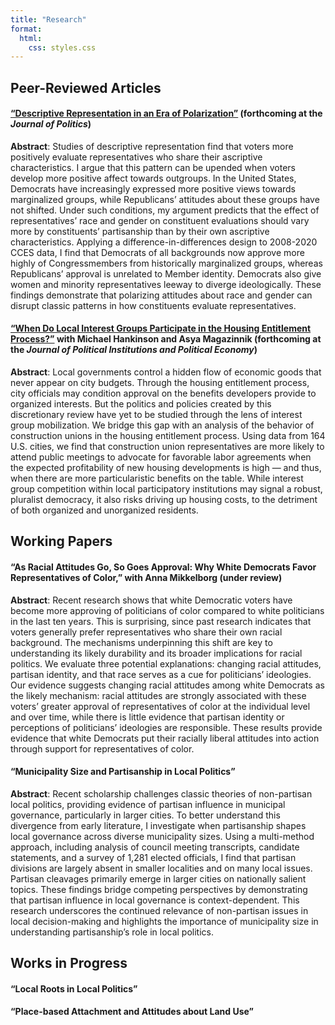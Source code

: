 ```yaml
---
title: "Research"
format:
  html:
    css: styles.css
---
```


## Peer-Reviewed Articles

#### ["Descriptive Representation in an Era of Polarization"](https://osf.io/bjhz2/) (forthcoming at the *Journal of Politics*)

**Abstract**: Studies of descriptive representation find that voters more positively evaluate representatives who share their ascriptive characteristics. I argue that this pattern can be upended when voters develop more positive affect towards outgroups. In the United States, Democrats have increasingly expressed more positive views towards marginalized groups, while Republicans' attitudes about these groups have not shifted. Under such conditions, my argument predicts that the effect of representatives' race and gender on constituent evaluations should vary more by constituents' partisanship than by their own ascriptive characteristics. Applying a difference-in-differences design to 2008-2020 CCES data, I find that Democrats of all backgrounds now approve more highly of Congressmembers from historically marginalized groups, whereas Republicans' approval is unrelated to Member identity. Democrats also give women and minority representatives leeway to diverge ideologically. These findings demonstrate that polarizing attitudes about race and gender can disrupt classic patterns in how constituents evaluate representatives.

#### ["When Do Local Interest Groups Participate in the Housing Entitlement Process?"](https://osf.io/preprints/socarxiv/9wsa5) with Michael Hankinson and Asya Magazinnik (forthcoming at the *Journal of Political Institutions and Political Economy*)

**Abstract**: Local governments control a hidden flow of economic goods that never appear on city budgets. Through the housing entitlement process, city officials may condition approval on the benefits developers provide to organized interests. But the politics and policies created by this discretionary review have yet to be studied through the lens of interest group mobilization. We bridge this gap with an analysis of the behavior of construction unions in the housing entitlement process. Using data from 164 U.S. cities, we find that construction union representatives are more likely to attend public meetings to advocate for favorable labor agreements when the expected profitability of new housing developments is high --- and thus, when there are more particularistic benefits on the table. While interest group competition within local participatory institutions may signal a robust, pluralist democracy, it also risks driving up housing costs, to the detriment of both organized and unorganized residents.

## Working Papers

#### "As Racial Attitudes Go, So Goes Approval: Why White Democrats Favor Representatives of Color," with Anna Mikkelborg (under review)

**Abstract**: Recent research shows that white Democratic voters have become more approving of politicians of color compared to white politicians in the last ten years. This is surprising, since past research indicates that voters generally prefer representatives who share their own racial background. The mechanisms underpinning this shift are key to understanding its likely durability and its broader implications for racial politics. We evaluate three potential explanations: changing racial attitudes, partisan identity, and that race serves as a cue for politicians' ideologies. Our evidence suggests changing racial attitudes among white Democrats as the likely mechanism: racial attitudes are strongly associated with these voters' greater approval of representatives of color at the individual level and over time, while there is little evidence that partisan identity or perceptions of politicians' ideologies are responsible. These results provide evidence that white Democrats put their racially liberal attitudes into action through support for representatives of color.

#### "Municipality Size and Partisanship in Local Politics"

**Abstract**: Recent scholarship challenges classic theories of non-partisan local politics, providing evidence of partisan influence in municipal governance, particularly in larger cities. To better understand this divergence from early literature, I investigate when partisanship shapes local governance across diverse municipality sizes. Using a multi-method approach, including analysis of council meeting transcripts, candidate statements, and a survey of 1,281 elected officials, I find that partisan divisions are largely absent in smaller localities and on many local issues. Partisan cleavages primarily emerge in larger cities on nationally salient topics. These findings bridge competing perspectives by demonstrating that partisan influence in local governance is context-dependent. This research underscores the continued relevance of non-partisan issues in local decision-making and highlights the importance of municipality size in understanding partisanship's role in local politics.

## Works in Progress

#### "Local Roots in Local Politics"

#### "Place-based Attachment and Attitudes about Land Use"
